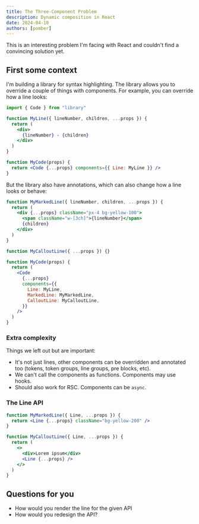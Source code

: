 ```yaml
---
title: The Three-Component Problem
description: Dynamic composition in React
date: 2024-04-10
authors: [pomber]
---
```


This is an interesting problem I'm facing with React and couldn't find a convincing solution yet.

## First some context

I'm building a library for syntax highlighting. The library allows you to override a couple of things with components. For example, you can override how a line looks:

```jsx user-code.jsx
import { Code } from "library"

function MyLine({ lineNumber, children, ...props }) {
  return (
    <div>
      {lineNumber} - {children}
    </div>
  )
}

function MyCode(props) {
  return <Code {...props} components={{ Line: MyLine }} />
}
```

But the library also have annotations, which can also change how a line looks or behave:

```jsx user-code.jsx
function MyMarkedLine({ lineNumber, children, ...props }) {
  return (
    <div {...props} className="px-4 bg-yellow-100">
      <span className="w-[3ch]">{lineNumber}</span>
      {children}
    </div>
  )
}

function MyCalloutLine({ ...props }) {}

function MyCode(props) {
  return (
    <Code
      {...props}
      components={{
        Line: MyLine,
        MarkedLine: MyMarkedLine,
        CalloutLine: MyCalloutLine,
      }}
    />
  )
}
```

### Extra complexity

Things we left out but are important:

- It's not just lines, other components can be overridden and annotated too (tokens, token groups, line groups, pre blocks, etc).
- We can't call the components as functions. Components may use hooks.
- Should also work for RSC. Components can be `async`.

### The Line API

```jsx
function MyMarkedLine({ Line, ...props }) {
  return <Line {...props} className="bg-yellow-200" />
}

function MyCalloutLine({ Line, ...props }) {
  return (
    <>
      <div>Lorem ipsum</div>
      <Line {...props} />
    </>
  )
}
```

## Questions for you

- How would you render the line for the given API
- How would you redesign the API?
